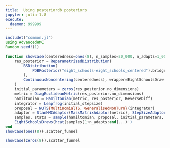 ```yaml
---
title:  Using posteriordb posteriors
jupyter: julia-1.8
execute:
  daemon: 999999
---
```

```julia
includet("common.jl")
using AdvancedHMC
Random.seed!(1) 
```

```julia
function showcase(centeredness=ones(8), n_samples=20_000, n_adapts=1_000, initial_stepsize=1.)
    res_posterior = ReparametrizedDistribution(
        BSDistribution(
            PDBPosterior("eight_schools-eight_schools_centered").bridgestan_model,
        ), 
        ContinuousNoncentering(centeredness), wrapper=EightSchoolsDraw
    )
    initial_parameters = zeros(res_posterior.no_dimensions)
    metric = DiagEuclideanMetric(res_posterior.no_dimensions)
    hamiltonian = Hamiltonian(metric, res_posterior, ReverseDiff)
    integrator = Leapfrog(initial_stepsize)
    proposal = NUTS{MultinomialTS, GeneralisedNoUTurn}(integrator)
    adaptor = StanHMCAdaptor(MassMatrixAdaptor(metric), StepSizeAdaptor(0.8, integrator))
    samples, stats = sample(hamiltonian, proposal, initial_parameters, n_samples, adaptor, n_adapts; progress=false)
    EightSchoolsDraws(hcat(samples[1+n_adapts:end]...)')
end
showcase(ones(8)).scatter_funnel 
```                    
```julia
showcase(zeros(8)).scatter_funnel 
```